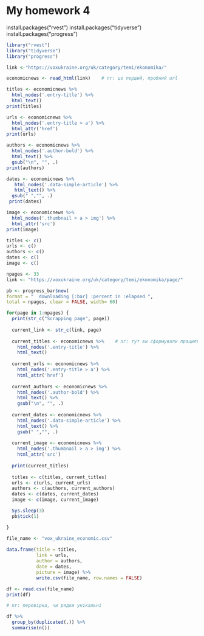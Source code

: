 # My homework 4

install.packages("rvest")
install.packages("tidyverse")
install.packages("progress")

```r
library("rvest")
library("tidyverse")
library("progress")

link <-"https://voxukraine.org/uk/category/temi/ekonomika/"

economicnews <- read_html(link)    # nr: це перший, пробний url

titles <- economicnews %>%
  html_nodes('.entry-title') %>%
  html_text()
print(titles)

urls <- economicnews %>%
  html_nodes('.entry-title > a') %>%
  html_attr('href')
print(urls)

authors <- economicnews %>%
  html_nodes('.author-bold') %>%
  html_text() %>% 
  gsub("\n", "", .)
print(authors)

dates <- economicnews %>%
   html_nodes('.data-simple-article') %>%
   html_text() %>%
  gsub(" ","", .)
 print(dates)

image <- economicnews %>%
  html_nodes('.thumbnail > a > img') %>%
  html_attr('src')
print(image)

titles <- c()
urls <- c()
authors <- c()
dates <- c()
image <- c()

npages <- 33
link <- "https://voxukraine.org/uk/category/temi/ekonomika/page/"

pb <- progress_bar$new(
format = "  downloading [:bar] :percent in :elapsed ",
total = npages, clear = FALSE, width= 60)

for(page in 1:npages) {
  print(str_c("Scrapping page", page))
  
  current_link <- str_c(link, page)
  
  current_titles <- economicnews %>%    # nr: тут ви сформували працильний лінк, але берете дані зі старого html на 14 рядку. Забули прочитати html за лінком 'current_link'
    html_nodes('.entry-title') %>%
    html_text()
  
  current_urls <- economicnews %>%
    html_nodes('.entry-title > a') %>%
    html_attr('href')
  
  current_authors <- economicnews %>%
    html_nodes('.author-bold') %>%
    html_text() %>% 
    gsub("\n", "", .)
  
  current_dates <- economicnews %>%
    html_nodes('.data-simple-article') %>%
    html_text() %>%
    gsub(" ","", .)
  
  current_image <- economicnews %>%
    html_nodes('.thumbnail > a > img') %>%
    html_attr('src')
  
  print(current_titles)
  
  titles <- c(titles, current_titles)
  urls <- c(urls, current_urls)
  authors <- c(authors, current_authors)
  dates <- c(dates, current_dates)
  image <- c(image, current_image)

  Sys.sleep(3)
  pb$tick(1)

}

file_name <- "vox_ukraine_economic.csv"
 
data.frame(title = titles,
           link = urls,
           author = authors,
           date = dates,
           picture = image) %>%
           write.csv(file_name, row.names = FALSE)

df <- read.csv(file_name)
print(df)
```


```r
# nr: перевірка, чи рядки унікальні

df %>%
  group_by(duplicated(.)) %>%
  summarise(n())
```
